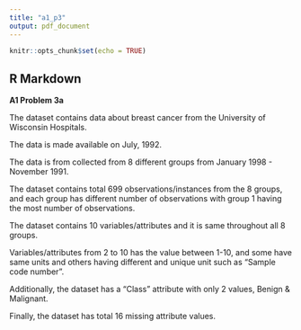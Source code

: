 ```yaml
---
title: "a1_p3"
output: pdf_document
---
```


```r
knitr::opts_chunk$set(echo = TRUE)
```

## R Markdown

**A1 Problem 3a**

The dataset contains data about breast cancer from the University of Wisconsin Hospitals.

The data is made available on July, 1992.

The data is from collected from 8 different groups from January 1998 - November 1991.

The dataset contains total 699 observations/instances from the 8 groups, and each group has different number of observations with group 1 having the most number of observations.

The dataset contains 10 variables/attributes and it is same throughout all 8 groups.

Variables/attributes from 2 to 10 has the value between 1-10, and some have same units and others having different and unique unit such as "Sample code number".

Additionally, the dataset has a "Class" attribute with only 2 values, Benign & Malignant.

Finally, the dataset has total 16 missing attribute values.

